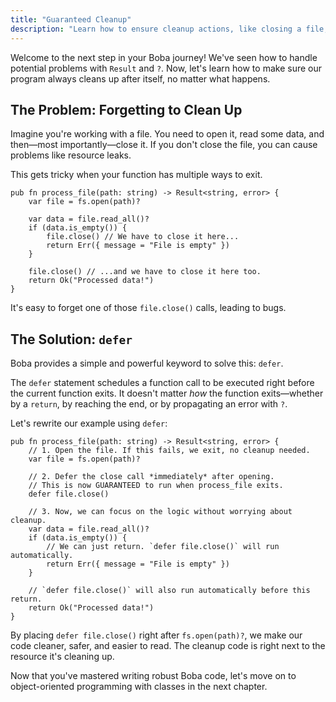 ```yaml
---
title: "Guaranteed Cleanup"
description: "Learn how to ensure cleanup actions, like closing a file, are always executed using the `defer` statement."
---
```


Welcome to the next step in your Boba journey! We've seen how to handle potential problems with `Result` and `?`. Now, let's learn how to make sure our program always cleans up after itself, no matter what happens.

## The Problem: Forgetting to Clean Up

Imagine you're working with a file. You need to open it, read some data, and then—most importantly—close it. If you don't close the file, you can cause problems like resource leaks.

This gets tricky when your function has multiple ways to exit.

```boba
pub fn process_file(path: string) -> Result<string, error> {
    var file = fs.open(path)?

    var data = file.read_all()?
    if (data.is_empty()) {
        file.close() // We have to close it here...
        return Err({ message = "File is empty" })
    }

    file.close() // ...and we have to close it here too.
    return Ok("Processed data!")
}
```

It's easy to forget one of those `file.close()` calls, leading to bugs.

## The Solution: `defer`

Boba provides a simple and powerful keyword to solve this: `defer`.

The `defer` statement schedules a function call to be executed right before the current function exits. It doesn't matter *how* the function exits—whether by a `return`, by reaching the end, or by propagating an error with `?`.

Let's rewrite our example using `defer`:

```boba
pub fn process_file(path: string) -> Result<string, error> {
    // 1. Open the file. If this fails, we exit, no cleanup needed.
    var file = fs.open(path)?

    // 2. Defer the close call *immediately* after opening.
    // This is now GUARANTEED to run when process_file exits.
    defer file.close()

    // 3. Now, we can focus on the logic without worrying about cleanup.
    var data = file.read_all()?
    if (data.is_empty()) {
        // We can just return. `defer file.close()` will run automatically.
        return Err({ message = "File is empty" })
    }

    // `defer file.close()` will also run automatically before this return.
    return Ok("Processed data!")
}
```

By placing `defer file.close()` right after `fs.open(path)?`, we make our code cleaner, safer, and easier to read. The cleanup code is right next to the resource it's cleaning up.

Now that you've mastered writing robust Boba code, let's move on to object-oriented programming with classes in the next chapter.